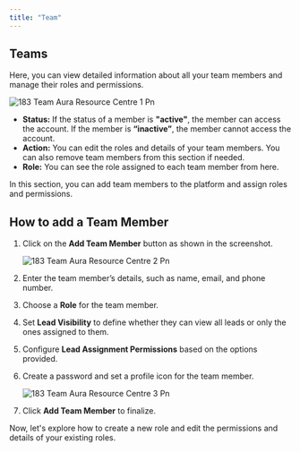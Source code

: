 ```yaml
---
title: "Team"
---
```


## **Teams**

Here, you can view detailed information about all your team members and manage their roles and permissions.

![183 Team  Aura Resource Centre 1 Pn](/images/how-botpenguin-works/team/183.team__Aura_resource_centre-1.png)

- **Status:** If the status of a member is **"active"**, the member can access the account. If the member is **“inactive”**, the member cannot access the account.
- **Action:** You can edit the roles and details of your team members. You can also remove team members from this section if needed.
- **Role:** You can see the role assigned to each team member from here.

In this section, you can add team members to the platform and assign roles and permissions.

## **How to add a Team Member**

1. Click on the **Add Team Member** button as shown in the screenshot.

   ![183 Team  Aura Resource Centre 2 Pn](/images/how-botpenguin-works/team/183.team__Aura_resource_centre-2.png)
2. Enter the team member’s details, such as name, email, and phone number.
3. Choose a **Role** for the team member.
4. Set **Lead Visibility** to define whether they can view all leads or only the ones assigned to them.
5. Configure **Lead Assignment Permissions** based on the options provided.
6. Create a password and set a profile icon for the team member.

   ![183 Team  Aura Resource Centre 3 Pn](/images/how-botpenguin-works/team/183.team__Aura_resource_centre-3.png)
7. Click **Add Team Member** to finalize.

Now, let's explore how to create a new role and edit the permissions and details of your existing roles.